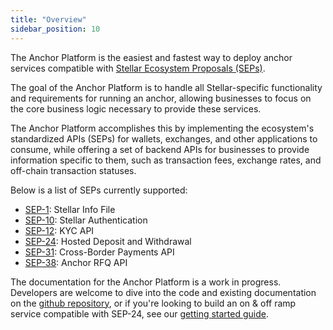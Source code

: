 ```yaml
---
title: "Overview"
sidebar_position: 10
---
```


The Anchor Platform is the easiest and fastest way to deploy anchor services compatible with [Stellar Ecosystem Proposals (SEPs)](https://github.com/stellar/stellar-protocol/tree/master/ecosystem).

The goal of the Anchor Platform is to handle all Stellar-specific functionality and requirements for running an anchor, allowing businesses to focus on the core business logic necessary to provide these services.

The Anchor Platform accomplishes this by implementing the ecosystem's standardized APIs (SEPs) for wallets, exchanges, and other applications to consume, while offering a set of backend APIs for businesses to provide information specific to them, such as transaction fees, exchange rates, and off-chain transaction statuses.

Below is a list of SEPs currently supported:

- [SEP-1][sep-1]: Stellar Info File
- [SEP-10][sep-10]: Stellar Authentication
- [SEP-12][sep-12]: KYC API
- [SEP-24][sep-24]: Hosted Deposit and Withdrawal
- [SEP-31][sep-31]: Cross-Border Payments API
- [SEP-38][sep-38]: Anchor RFQ API

The documentation for the Anchor Platform is a work in progress. Developers are welcome to dive into the code and existing documentation on the [github repository][anchor-platform-github], or if you're looking to build an on & off ramp service compatible with SEP-24, see our [getting started guide][sep24-getting-started].

[sep-1]: https://github.com/stellar/stellar-protocol/blob/master/ecosystem/sep-0001.md
[sep-10]: https://github.com/stellar/stellar-protocol/blob/master/ecosystem/sep-0010.md
[sep-12]: https://github.com/stellar/stellar-protocol/blob/master/ecosystem/sep-0012.md
[sep-24]: https://github.com/stellar/stellar-protocol/blob/master/ecosystem/sep-0024.md
[sep-31]: https://github.com/stellar/stellar-protocol/blob/master/ecosystem/sep-0031.md
[sep-38]: https://github.com/stellar/stellar-protocol/blob/master/ecosystem/sep-0038.md
[anchor-platform-github]: https://github.com/stellar/java-stellar-anchor-sdk
[sep24-getting-started]: ./sep24-user-guide.mdx

